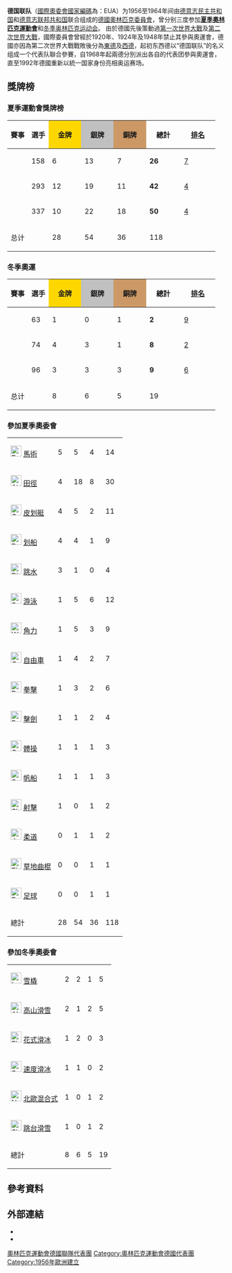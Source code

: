 {{Unreferenced|time=2021-03-27T13:31:48+00:00}}
{{Infobox Country Olympics|NOC=EUA}}
'''德国联队'''（[[國際奧委會國家編碼列表|國際奧委會國家編碼]]為：EUA）为1956至1964年间由[[德意志民主共和国|德意志民主共和国]]和[[德意志联邦共和国|德意志联邦共和国]]联合组成的[[德國奧林匹克體育同盟|德國奧林匹克委員會]]，曾分别三度参加'''[[夏季奧林匹克運動會|夏季奧林匹克運動會]]'''和[[冬季奥林匹克运动会|冬季奥林匹克运动会]]。
由於德國先後策動過[[第一次世界大戰|第一次世界大戰]]及[[第二次世界大戰|第二次世界大戰]]，國際委員會曾經於1920年、1924年及1948年禁止其參與奧運會，德國亦因為第二次世界大戰戰敗後分為[[東德|東德]]及[[西德|西德]]，起初东西德以“德国联队”的名义组成一个代表队聯合參賽，自1968年起兩德分別派出各自的代表团參與奧運會，直至1992年德國重新以統一国家身份亮相奥运赛场。

==獎牌榜==

=== 夏季運動會獎牌榜 ===
{| class="wikitable" style="text-align:center; font-size:90%;"
|-
!賽事
!選手
|style="background:gold; width:3.7em; font-weight:bold;"|金牌
|style="background:silver; width:3.7em; font-weight:bold;"|銀牌
|style="background:#cc9966; width:3.7em; font-weight:bold;"|銅牌
!style="width:4em; font-weight:bold;"|總計
!style="width:4em; font-weight:bold;"|[[奧林匹克運動會獎牌榜|排名]]
|-
|align=left| {{GamesName|SOG|1956}} || 158 || 6 || 13 || 7 || '''26''' || [[1956年夏季奥林匹克运动会奖牌榜|7]]
|-
|align=left| {{GamesName|SOG|1960}} || 293 || 12 || 19 || 11 || '''42''' || [[1960年夏季奥林匹克运动会奖牌榜|4]]
|-
|align=left| {{GamesName|SOG|1964}} || 337 || 10 || 22 || 18 || '''50''' || [[1964年夏季奥林匹克运动会奖牌榜|4]]
|-
!colspan=2| 总计 !! 28 !! 54 !! 36 !! 118 ||
|}

=== 冬季奧運 ===
{| class="wikitable" style="text-align:center; font-size:90%;"
|-
!賽事
!選手
|style="background:gold; width:3.7em; font-weight:bold;"|金牌
|style="background:silver; width:3.7em; font-weight:bold;"|銀牌
|style="background:#cc9966; width:3.7em; font-weight:bold;"|銅牌
!style="width:4em; font-weight:bold;"|總計
!style="width:4em; font-weight:bold;"|[[奧林匹克運動會獎牌榜|排名]]
|-
|align=left| {{GamesName|WOG|1956}} || 63 || 1 || 0 || 1 || '''2''' || [[1956年冬季奥林匹克运动会奖牌榜|9]]
|-
|align=left| {{GamesName|WOG|1960}} || 74 || 4 || 3 || 1 || '''8''' || [[1960年冬季奥林匹克运动会奖牌榜|2]]
|-
|align=left| {{GamesName|WOG|1964}} || 96 || 3 || 3 || 3 || '''9''' || [[1964年冬季奥林匹克运动会奖牌榜|6]]
|-
!colspan=2| 总计 !! 8 !! 6 !! 5 !! 19 ||
|}

=== 參加夏季奧委會 ===
{| {{MedalTable|type=運動}}
|-
|align=left|[[Image:Equestrian_Vaulting_pictogram.svg|25px]] [[夏季奥林匹克运动会马术比赛|馬術]] || 5 || 5 || 4 || 14
|-
|align=left|[[Image:Athletics_pictogram.svg|25px]] [[夏季奥林匹克运动会田径比赛|田徑]] || 4 || 18 || 8 || 30
|-
|align=left|[[Image:Canoeing_pictogram.svg|25px]] [[夏季奥林匹克运动会皮划艇比赛|皮划艇]] || 4 || 5 || 2 || 11
|-
|align=left|[[Image:Rowing_pictogram.svg|25px]] [[夏季奥林匹克运动会赛艇比赛|划船]] || 4 || 4 || 1 || 9
|-
|align=left|[[Image:Diving_pictogram.svg|25px]] [[夏季奥林匹克运动会跳水比赛|跳水]] || 3 || 1 || 0 || 4
|-
|align=left|[[Image:Swimming_pictogram.svg|25px]] [[夏季奥林匹克运动会游泳比赛|游泳]] || 1 || 5 || 6 || 12
|-
|align=left|[[Image:Wrestling_pictogram.svg|25px]] [[夏季奥林匹克运动会摔跤比赛|角力]] || 1 || 5 || 3 || 9
|-
|align=left|[[Image:Cycling_pictogram.svg|25px]] [[夏季奥林匹克运动会自行车比赛|自由車]] || 1 || 4 || 2 || 7
|-
|align=left|[[Image:Boxing_pictogram.svg|25px]] [[夏季奥林匹克运动会拳击比赛|拳擊]] || 1 || 3 || 2 || 6
|-
|align=left|[[Image:Fencing_pictogram.svg|25px]] [[夏季奥林匹克运动会击剑比赛|擊劍]] || 1 || 1 || 2 || 4
|-
|align=left|[[Image:Gymnastics_pictogram.svg|25px]] [[夏季奥林匹克运动会体操比赛|體操]] || 1 || 1 || 1 || 3
|-
|align=left|[[Image:Sailing_pictogram.svg|25px]] [[夏季奥林匹克运动会帆船比赛|帆船]] || 1 || 1 || 1 || 3
|-
|align=left|[[Image:Shooting_pictogram.svg|25px]] [[夏季奥林匹克运动会射击比赛|射擊]] || 1 || 0 || 1 || 2
|-
|align=left|[[Image:Judo_pictogram.svg|25px]] [[夏季奥林匹克运动会柔道比赛|柔道]] || 0 || 1 || 1 || 2
|-
|align=left|[[Image:Field_hockey_pictogram.svg|25px]] [[夏季奥林匹克运动会曲棍球比赛|草地曲棍]] || 0 || 0 || 1 || 1
|-
|align=left|[[Image:Football_pictogram.svg|25px]] [[夏季奥林匹克运动会足球比赛|足球]] || 0 || 0 || 1 || 1
|-
! 總計 || 28 || 54 || 36 || 118
|}

=== 參加冬季奧委會 ===
{| {{MedalTable|type=運動}}
|-
|align=left|[[Image:Luge_pictogram.svg|25px]] [[冬季奥林匹克运动会雪橇比赛|雪橇]] || 2 || 2 || 1 || 5
|-
|align=left|[[Image:Alpine_skiing_pictogram.svg|25px]] [[冬季奥林匹克运动会高山滑雪比赛|高山滑雪]] || 2 || 1 || 2 || 5
|-
|align=left|[[Image:Figure_skating_pictogram.svg|25px]] [[冬季奥林匹克运动会花样滑冰比赛|花式滑冰]] || 1 || 2 || 0 || 3
|-
|align=left|[[Image:Speed_skating_pictogram.svg|25px]] [[冬季奥林匹克运动会速度滑冰比赛|速度滑冰]] || 1 || 1 || 0 || 2
|-
|align=left|[[Image:Nordic_combined_pictogram.svg|25px]] [[冬季奧林匹克運動會北歐混合式滑雪比賽|北歐混合式]] || 1 || 0 || 1 || 2
|-
|align=left|[[Image:Ski_jumping_pictogram.svg|25px]] [[冬季奥林匹克运动会跳台滑雪比赛|跳台滑雪]] || 1 || 0 || 1 || 2
|-
! 總計 || 8 || 6 || 5 || 19
|}

== 參考資料 ==
{{reflist}}
== 外部連結 ==
* {{IOC medals|NOC=EUA}}
* {{cite web |title=Olympic Medal Winners |publisher=International Olympic Committee |url=http://www.olympic.org/athletes?search=1&countryname=united%20team%20of%20germany |access-date=2018-03-28 |archive-date=2019-06-18 |archive-url=https://web.archive.org/web/20190618051923/https://www.olympic.org/athletes?search=1&countryname=united%20team%20of%20germany |dead-url=no }}
{{NOCinOlympics}}

[[Category:奧林匹克運動會德國聯隊代表團|]]
[[Category:奧林匹克運動會德國代表團|Category:奧林匹克運動會德國代表團]]
[[Category:1956年歐洲建立|Category:1956年歐洲建立]]